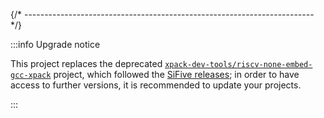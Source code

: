 
{/* ------------------------------------------------------------------------ */}

:::info Upgrade notice

This project replaces the deprecated
[`xpack-dev-tools/riscv-none-embed-gcc-xpack`](https://github.com/xpack-dev-tools/riscv-none-embed-gcc-xpack)
project, which followed the
[SiFive releases](https://github.com/sifive/freedom-tools);
in order to have access to further versions,
it is recommended to update your projects.

:::

